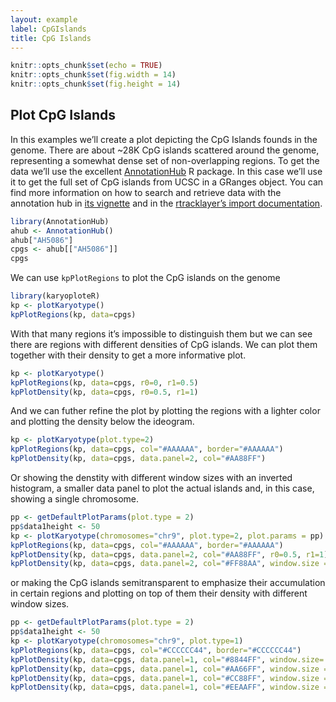 ```yaml
---
layout: example
label: CpGIslands
title: CpG Islands
---
```



```r
knitr::opts_chunk$set(echo = TRUE)
knitr::opts_chunk$set(fig.width = 14)
knitr::opts_chunk$set(fig.height = 14)
```

## Plot CpG Islands

In this examples we'll create a plot depicting the CpG Islands founds in the 
genome. There are about ~28K CpG islands scattered around the genome, representing
a somewhat dense set of non-overlapping regions. To get the data we'll use the 
excellent [AnnotationHub](https://bioconductor.org/packages/AnnotationHub) 
R package. In this case we'll use it to get the full set of CpG islands from 
UCSC in a GRanges object. You can find more information on how to search and 
retrieve data with the annotation hub in [its vignette](https://bioconductor.org/packages/release/bioc/vignettes/AnnotationHub/inst/doc/AnnotationHub-HOWTO.html)
 and in the [rtracklayer's import documentation](https://kasperdanielhansen.github.io/genbioconductor/html/rtracklayer_Import.html).


```r
library(AnnotationHub)
ahub <- AnnotationHub()
ahub["AH5086"]
cpgs <- ahub[["AH5086"]]
cpgs
```

We can use `kpPlotRegions` to plot the CpG islands on the genome

```r
library(karyoploteR)
kp <- plotKaryotype()
kpPlotRegions(kp, data=cpgs)
```

With that many regions it's impossible to distinguish them but we can see there
are regions with different densities of CpG islands. We can plot them together 
with their density to get a more informative plot.

```r
kp <- plotKaryotype()
kpPlotRegions(kp, data=cpgs, r0=0, r1=0.5)
kpPlotDensity(kp, data=cpgs, r0=0.5, r1=1)
```

And we can futher refine the plot by plotting the regions with a lighter
color and plotting the density below the ideogram.

```r
kp <- plotKaryotype(plot.type=2)
kpPlotRegions(kp, data=cpgs, col="#AAAAAA", border="#AAAAAA")
kpPlotDensity(kp, data=cpgs, data.panel=2, col="#AA88FF")
```

Or showing the denstity with different window sizes with an inverted histogram,
a smaller data panel to plot the actual islands and, in this case, showing a 
single chromosome.

```r
pp <- getDefaultPlotParams(plot.type = 2)
pp$data1height <- 50
kp <- plotKaryotype(chromosomes="chr9", plot.type=2, plot.params = pp)
kpPlotRegions(kp, data=cpgs, col="#AAAAAA", border="#AAAAAA")
kpPlotDensity(kp, data=cpgs, data.panel=2, col="#AA88FF", r0=0.5, r1=1)
kpPlotDensity(kp, data=cpgs, data.panel=2, col="#FF88AA", window.size = 100000, r0=0.5, r1=0)
```

or making the CpG islands semitransparent to emphasize their accumulation in 
certain regions and plotting on top of them their density with different window
sizes.

```r
pp <- getDefaultPlotParams(plot.type = 2)
pp$data1height <- 50
kp <- plotKaryotype(chromosomes="chr9", plot.type=1)
kpPlotRegions(kp, data=cpgs, col="#CCCCCC44", border="#CCCCCC44")
kpPlotDensity(kp, data=cpgs, data.panel=1, col="#8844FF", window.size= 1000000, r0=0, r1=0.25)
kpPlotDensity(kp, data=cpgs, data.panel=1, col="#AA66FF", window.size = 500000, r0=0.25, r1=0.5)
kpPlotDensity(kp, data=cpgs, data.panel=1, col="#CC88FF", window.size = 200000, r0=0.5, r1=0.75)
kpPlotDensity(kp, data=cpgs, data.panel=1, col="#EEAAFF", window.size = 100000, r0=0.75, r1=1)
```